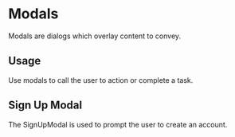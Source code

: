 
<Meta title="Modals" component={SignUpModal} />

# Modals

Modals are dialogs which overlay content to convey.

## Usage

Use modals to call the user to action or complete a task.

## Sign Up Modal

The SignUpModal is used to prompt the user to create an account.

<Preview withToolbar>
  <Story name="signUp">
    <SignUpModal showModal={boolean("Show Modal", true)} />
  </Story>
</Preview>
